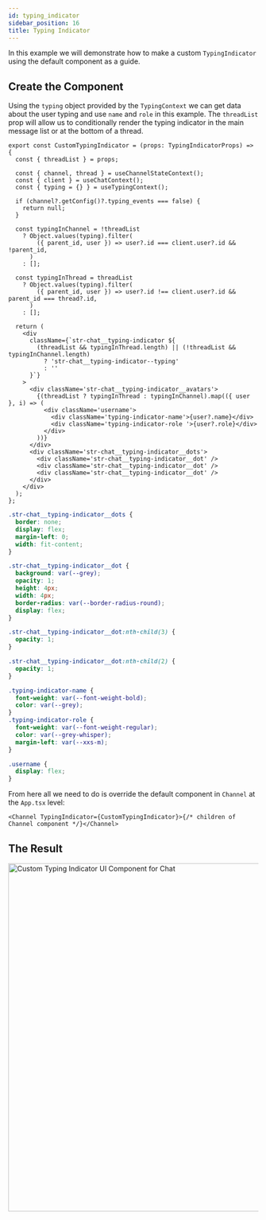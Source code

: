 ```yaml
---
id: typing_indicator
sidebar_position: 16
title: Typing Indicator
---
```



In this example we will demonstrate how to make a custom `TypingIndicator` using the default component as a guide.

## Create the Component

Using the `typing` object provided by the `TypingContext` we can get data about the user typing and use `name` and `role` in this example. The `threadList` prop will allow us to conditionally render the typing indicator in the main message list or at the bottom of a thread.

```tsx
export const CustomTypingIndicator = (props: TypingIndicatorProps) => {
  const { threadList } = props;

  const { channel, thread } = useChannelStateContext();
  const { client } = useChatContext();
  const { typing = {} } = useTypingContext();

  if (channel?.getConfig()?.typing_events === false) {
    return null;
  }

  const typingInChannel = !threadList
    ? Object.values(typing).filter(
        ({ parent_id, user }) => user?.id === client.user?.id && !parent_id,
      )
    : [];

  const typingInThread = threadList
    ? Object.values(typing).filter(
        ({ parent_id, user }) => user?.id !== client.user?.id && parent_id === thread?.id,
      )
    : [];

  return (
    <div
      className={`str-chat__typing-indicator ${
        (threadList && typingInThread.length) || (!threadList && typingInChannel.length)
          ? 'str-chat__typing-indicator--typing'
          : ''
      }`}
    >
      <div className='str-chat__typing-indicator__avatars'>
        {(threadList ? typingInThread : typingInChannel).map(({ user }, i) => (
          <div className='username'>
            <div className='typing-indicator-name'>{user?.name}</div>
            <div className='typing-indicator-role '>{user?.role}</div>
          </div>
        ))}
      </div>
      <div className='str-chat__typing-indicator__dots'>
        <div className='str-chat__typing-indicator__dot' />
        <div className='str-chat__typing-indicator__dot' />
        <div className='str-chat__typing-indicator__dot' />
      </div>
    </div>
  );
};
```

```css
.str-chat__typing-indicator__dots {
  border: none;
  display: flex;
  margin-left: 0;
  width: fit-content;
}

.str-chat__typing-indicator__dot {
  background: var(--grey);
  opacity: 1;
  height: 4px;
  width: 4px;
  border-radius: var(--border-radius-round);
  display: flex;
}

.str-chat__typing-indicator__dot:nth-child(3) {
  opacity: 1;
}

.str-chat__typing-indicator__dot:nth-child(2) {
  opacity: 1;
}

.typing-indicator-name {
  font-weight: var(--font-weight-bold);
  color: var(--grey);
}
.typing-indicator-role {
  font-weight: var(--font-weight-regular);
  color: var(--grey-whisper);
  margin-left: var(--xxs-m);
}

.username {
  display: flex;
}
```

From here all we need to do is override the default component in `Channel` at the `App.tsx` level:

```tsx
<Channel TypingIndicator={CustomTypingIndicator}>{/* children of Channel component */}</Channel>
```

## The Result

<img src={TypingIndicator} alt='Custom Typing Indicator UI Component for Chat' width='700' />
